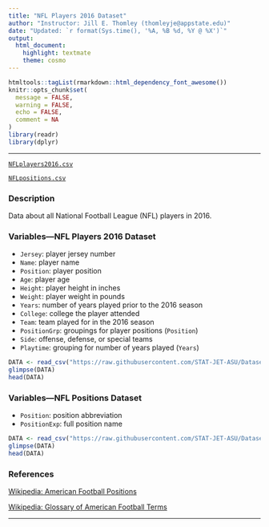 ```yaml
---
title: "NFL Players 2016 Dataset"
author: "Instructor: Jill E. Thomley (thomleyje@appstate.edu)"
date: "Updated: `r format(Sys.time(), '%A, %B %d, %Y @ %X')`"
output: 
  html_document: 
    highlight: textmate
    theme: cosmo
---
```


```r
htmltools::tagList(rmarkdown::html_dependency_font_awesome())
knitr::opts_chunk$set(
  message = FALSE,
  warning = FALSE,
  echo = FALSE,
  comment = NA
)
library(readr)
library(dplyr)
```
<hr>

<i class="fas fa-database"></i> [`NFLplayers2016.csv`](https://raw.githubusercontent.com/STAT-JET-ASU/Datasets/master/Instructor/NFLplayers2016.csv)

<i class="fas fa-database"></i> [`NFLpositions.csv`](https://raw.githubusercontent.com/STAT-JET-ASU/Datasets/master/Instructor/NFLpositions.csv)

### Description

Data about all National Football League (NFL) players in 2016.

### Variables---NFL Players 2016 Dataset

* `Jersey`: player jersey number
* `Name`: player name
* `Position`: player position
* `Age`: player age
* `Height`: player height in inches
* `Weight`: player weight in pounds
* `Years`: number of years played prior to the 2016 season
* `College`: college the player attended
* `Team`: team played for in the 2016 season
* `PositionGrp`: groupings for player positions (`Position`)
* `Side`:  offense, defense, or special teams
* `Playtime`: grouping for number of years played (`Years`)

```r
DATA <- read_csv("https://raw.githubusercontent.com/STAT-JET-ASU/Datasets/master/Instructor/NFLplayers2016.csv")
glimpse(DATA)
head(DATA)
```

### Variables---NFL Positions Dataset

* `Position`: position abbreviation
* `PositionExp`: full position name
    
```r
DATA <- read_csv("https://raw.githubusercontent.com/STAT-JET-ASU/Datasets/master/Instructor/NFLpositions.csv")
glimpse(DATA)
head(DATA)
```

### References

[Wikipedia: American Football Positions](https://en.wikipedia.org/wiki/American_football_positions)

[Wikipedia: Glossary of American Football Terms](https://en.wikipedia.org/wiki/Glossary_of_American_football_terms)

<hr>

